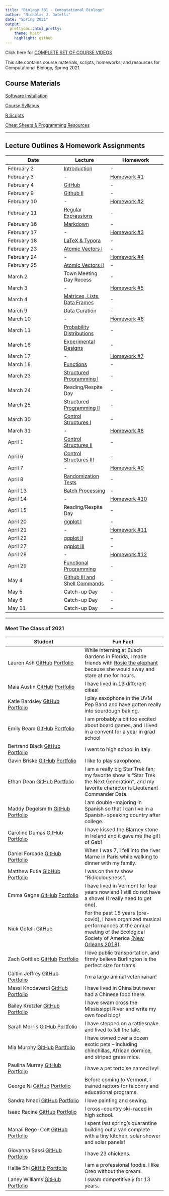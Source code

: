 ```yaml
---
title: "Biology 381 - Computational Biology"
author: "Nicholas J. Gotelli"
date: "Spring 2021"
output:
  prettydoc::html_pretty:
    theme: hpstr
    highlight: github
---
```

Click here for [COMPLETE SET OF COURSE VIDEOS](https://ngotelli.github.io/Bio381Vids/) 


This site contains course materials, scripts, homeworks, and resources for Computational Biology, Spring 2021.

## Course Materials

[Software Installation](CourseMaterials/SoftwareInstallation.html)

[Course Syllabus](CourseMaterials/CourseSyllabus.html)   

[R Scripts](Scripts/RScripts.html)

[Cheat Sheets & Programming Resources](CheatSheets/CheatSheets.html)

___

## Lecture Outlines & Homework Assignments

Date  | Lecture | Homework
------------- |----------- | -------------
February 2  | [Introduction](Lectures/Lecture01_S2021.html) | -  
February 3  | - | [Homework #1](Homeworks/Homework01_S2021.html)             
February 4  | [GitHub](Lectures/Lecture02_S2021.html) | -  
February 9  | [Github II](Lectures/Lecture03_S2021.html) | -
February 10 | - |  [Homework #2](Homeworks/Homework02_S2021.html)
February 11  | [Regular Expressions](Lectures/Lecture04_S2021.html) | -
February 16  | [Markdown](Lectures/Lecture05_S2021.html) | - 
February 17  |  -  | [Homework #3](Homeworks/Homework03_S2021.html)
February 18  | [LaTeX & Typora](Lectures/Lecture06_S2021.html) | - 
February 23  | [Atomic Vectors I](Lectures/Lecture07_S2021.html) | - 
February 24  | -  | [Homework #4](Homeworks/Homework04_S2021.html)
February 25  | [Atomic Vectors II](Lectures/Lecture08_S2021.html)| - 
March 2  | Town Meeting Day Recess | -
March 3  | -  | [Homework #5](Homeworks/Homework05_S2021.html)
March 4  | [Matrices, Lists, Data Frames](Lectures/Lecture09_S2021.html) | -
March 9  | [Data Curation](Lectures/Lecture10_S2021.html)| -  | -
March 10  | -  | [Homework #6](Homeworks/Homework06_S2021.html)
March 11 | [Probability Distributions](Lectures/Lecture11_S2021.html)| -
March 16  | [Experimental Designs](Lectures/Lecture12_S2021.html)| -
March 17  | -  | [Homework #7](Homeworks/Homework07_S2021.html)
March 18  | [Functions](Lectures/Lecture13_S2021.html)| -
March 23  | [Structured Programming I](Lectures/Lecture14_S2021.html)| -
March 24  | Reading/Respite Day  | - 
March 25  | [Structured Programming II](Lectures/Lecture15_S2021.html)| -
March 30  | [Control Structures I](Lectures/Lecture16_S2021.html) | -
March 31  | -  | [Homework #8](Homeworks/Homework08_S2021.html)
April 1  | [Control Structures II](Lectures/Lecture17_S2021.html) | -
April 6  | [Control Structures III](Lectures/Lecture18_S2021.html) | -
April 7  | - | [Homework #9](Homeworks/Homework09_S2021.html)
April 8  | [Randomization Tests](Lectures/Lecture19_S2021.html) | -
April 13  | [Batch Processing](Lectures/Lecture20_S2021) | -
April 14  | - | [Homework #10](Homeworks/Homework10_S2021.html)
April 15  | Reading/Respite Day | -
April 20  | [ggplot I](Lectures/Lecture21_S2021.html)  | -
April 21  | - | [Homework #11](Homeworks/Homework11_S2021.html)
April 22  | [ggplot II](Lectures/Lecture22_S2021.html) | -
April 27 | [ggplot III](Lectures/Lecture23_S2021.html) | -
April 28  | - | [Homework #12](Homeworks/Homework12_S2021.html)
April 29 | [Functional Programming](Lectures/Lecture24_S2021.html) | -
May 4  | [Github III and Shell Commands](Lectures/Lecture25_S2021.html) | -
May 5  | Catch-up Day | -
May 6  | Catch-up Day | -
May 11 | Catch-up Day | - 

___

### Meet The Class of 2021

Student  | Fun Fact
------------- | --------------
Lauren Ash  [GitHub](https://github.com/lvash) [Portfolio](https://lvash.github.io/Bio381) | While interning at Busch Gardens in Florida, I made friends with [Rosie the elephant](https://cloud.githubusercontent.com/assets/15003012/22121503/61755fec-de52-11e6-9a65-16b0e926c247.jpg) because she would sway and stare at me for hours.
Maia Austin  [GitHub](https://github.com/austinmaia) [Portfolio](https://austinmaia.github.io/AustinBio381/)  | I have lived in 13 different cities!
Katie Bardsley [GitHub](https://github.com/kbardsley) [Portfolio](https://kbardsley.github.io/BardsleyBio381/)  | I play saxophone in the UVM Pep Band and have gotten really into sourdough baking.
Emily Beam [GitHub](https://github.com/eabeam/) [Portfolio](https://eabeam.github.io/BeamBio381/)  | I am probably a bit too excited about board games, and I lived in a convent for a year in grad school
Bertrand Black [GitHub](https://github.com/bertrandblack) [Portfolio](https://bertrandblack.github.io/BlackBio381/)  | I went to high school in Italy.
Gavin Briske [GitHub](https://github.com/gbriske) [Portfolio](https://gbriske.github.io/Briske_381/)  | I like to play saxophone. 
Ethan Dean  [GitHub](https://github.com/emdean99) [Portfolio](https://emdean99.github.io/DeanBio381/)  | I am a really big Star Trek fan; my favorite show is "Star Trek the Next Generation", and my favorite character is Lieutenant Commander Data.
Maddy Degelsmith [GitHub](https://github.com/mdegelsm) [Portfolio](https://mdegelsm.github.io/DegelsmithBio381/)  |  I am double-majoring in Spanish so that I can live in a Spanish-speaking country after college.
Caroline Dumas  [GitHub](https://github.com/carolinedumas) [Portfolio](https://carolinedumas.github.io/DumasBiol381/)  |  I have kissed the Blarney stone in Ireland and it gave me the gift of Gab!
Daniel Forcade [GitHub](https://github.com/rundowntown) [Portfolio](https://rundowntown.github.io/ForcadeBio381/)  |  When I was 7, I fell into the river Marne in Paris while walking to dinner with my family.
Matthew Futia [GibHub](https://github.com/mfutia) [Portfolio](https://mfutia.github.io/FutiaBio381/)  |  I was on the tv show "Ridiculousness".
Emma Gagne [GitHub](https://github.com/emmagagne) [Portfolio](https://emmagagne.github.io/GagneBio381/)  |  I have lived in Vermont for four years now and I still do not have a shovel (I really need to get one).
Nick Gotelli [GitHub](https://github.com/GotelliLab) | For the past 15 years (pre-covid), I have organized musical performances at the annual meeting of the Ecological Society of America [(New Orleans 2018)](https://drive.google.com/drive/folders/1UNmrH7lHUNAcAHb1v4vcuVWjqwjCzS0f).
Zach Gottlieb [GitHub](https://github.com/ZachGot) [Portfolio](https://ZachGot.github.io/ZachBio381/)  |  I love public transportation, and firmly believe Burlington is the perfect size for trams.
Caitlin Jeffrey [GitHub](https://github.com/caitlin-jeffrey) [Portfolio](https://caitlin-jeffrey.github.io/JeffreyBio381/)  | I'm a large animal veterinarian!
Massi Khodaverdi [GitHub](https://github.com/MassiKhodave) [Portfolio](https://MassiKhodave.github.io/Massi-Khodaverdi/)  | I have lived in China but never had a Chinese food there.
Bailey Kretzler [GitHub](https://github.com/bkretzler/) [Portfolio](https://bkretzler.github.io/KretzlerBio381/)  | I have swam cross the Mississippi River and write my own food blog!
Sarah Morris  [GitHub](https://github.com/skmorris) [Portfolio](https://skmorris.github.io/MorrisBio381/)  | I have stepped on a rattlesnake and lived to tell the tale. 
Mia Murphy [GitHub](https://github.com/nightskyfirefly) [Portfolio](https://nightskyfirefly.github.io/MurphyBio381/)  |  I have owned over a dozen exotic pets – including chinchillas, African dormice, and striped grass mice.
Paulina Murray  [GitHub](https://github.com/PaulinaEMurray) [Portfolio](https://paulinaemurray.github.io/MurrayBio381/)  | I have a pet tortoise named Ivy! 
George Ni [GitHub](https://github.com/georgeni2442) [Portfolio](https://georgeni2442.github.io/NiBio381/)  | Before coming to Vermont, I trained raptors for falconry and educational programs.
Sandra Nnadi [GitHub](https://github.com/Sandra-ctrl) [Portfolio](https://sandra-ctrl.github.io/NnadiBio381/)| I love painting and sewing.
Isaac Racine [GitHub](https://github.com/isaacracine) [Portfolio](https://isaacracine.github.io/RacineBio381/)  | I cross-country ski-raced in high school.
Manali Rege-Colt [GitHub](https://github.com/manalijrc) [Portfolio](https://manalijrc.github.io/Rege-ColtBio381/)  |  I spent last spring's quarantine building out a van complete with a tiny kitchen, solar shower and solar panels! 
Giovanna Sassi [GitHub](https://github.com/GiovannaSassi) [Portfolio](https://giovannasassi.github.io/Gianna/)  | I have 23 chickens.
Hallie Shi [GitHib](https://github.com/halliesea) [Portfolio](https://halliesea.github.io/ShiBio381/)  | I am a professional foodie. I like Oreo without the cream.
Laney Williams [GitHub](https://github.com/laney-williams) [Portfolio](https://laney-williams.github.io/LaneyWbio381/)  | I swam competitively for 13 years.
